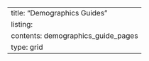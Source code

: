 ---
title: "Demographics Guides"
listing:
  contents: demographics_guide_pages
  type: grid
---